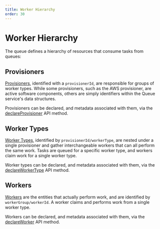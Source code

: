 ---
title: Worker Hierarchy
order: 30
---

# Worker Hierarchy

The queue defines a hierarchy of resources that consume tasks from queues:

## Provisioners

[Provisioners](/docs/manual/task-execution/provisioning), identified with a
`provisionerId`, are responsible for groups of worker types. While some
provisioners, such as the AWS provisioner, are active software components,
others are simply identifiers within the Queue service's data structures.

Provisioners can be declared, and metadata associated with them, via the
[declareProvisioner](/docs/reference/platform/queue/api#declareProvisioner)
API method.

## Worker Types

[Worker Types](/docs/manual/tasks/workertypes), identified by
`provisionerId/workerType`, are nested under a single provisioner and gather
interchangeable workers that can all perform the same work. Tasks are queued
for a specific worker type, and workers claim work for a single worker type.

Worker types can be declared, and metadata associated with them, via the
[declareWorkerType](/docs/reference/platform/queue/api#declareWorkerType)
API method.

## Workers

[Workers](/docs/manual/task-execution/workers) are the entities that actually
perform work, and are identified by `workerGroup/workerId`. A worker claims and
performs work from a single worker type.

Workers can be declared, and metadata associated with them, via the
[declareWorker](/docs/reference/platform/queue/api#declareWorker)
API method.
